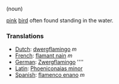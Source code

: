 (noun)

[[pink]] [[bird]] often found standing in the water.

===Translations===
*[[Dutch]]: [[dwergflamingo]] ''m''
*[[French]]: [[flamant nain]] ''m''
*[[German]]: [[Zwergflamingo]] ''''
*[[Latin]]: [[Phoeniconaias minor]]
*[[Spanish]]: [[flamenco enano]] ''m''